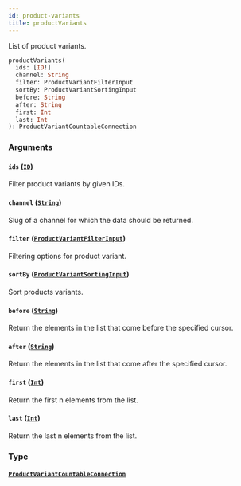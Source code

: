 ```yaml
---
id: product-variants
title: productVariants
---
```


List of product variants.

```graphql
productVariants(
  ids: [ID!]
  channel: String
  filter: ProductVariantFilterInput
  sortBy: ProductVariantSortingInput
  before: String
  after: String
  first: Int
  last: Int
): ProductVariantCountableConnection
```

### Arguments

#### `ids` ([`ID`](../../../developer/api-reference/scalars/id))

Filter product variants by given IDs.

#### `channel` ([`String`](../../../developer/api-reference/scalars/string))

Slug of a channel for which the data should be returned.

#### `filter` ([`ProductVariantFilterInput`](../../../developer/api-reference/inputs/product-variant-filter-input))

Filtering options for product variant.

#### `sortBy` ([`ProductVariantSortingInput`](../../../developer/api-reference/inputs/product-variant-sorting-input))

Sort products variants.

#### `before` ([`String`](../../../developer/api-reference/scalars/string))

Return the elements in the list that come before the specified cursor.

#### `after` ([`String`](../../../developer/api-reference/scalars/string))

Return the elements in the list that come after the specified cursor.

#### `first` ([`Int`](../../../developer/api-reference/scalars/int))

Return the first n elements from the list.

#### `last` ([`Int`](../../../developer/api-reference/scalars/int))

Return the last n elements from the list.

### Type

#### [`ProductVariantCountableConnection`](../../../developer/api-reference/objects/product-variant-countable-connection)
